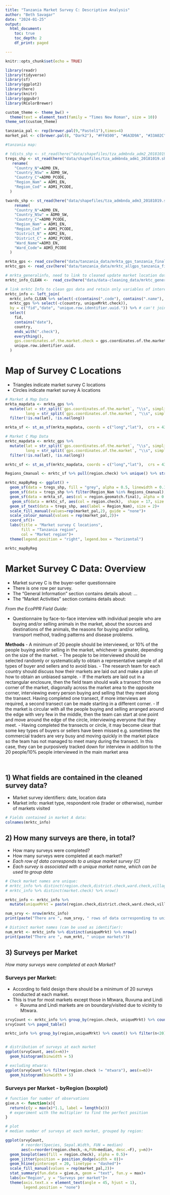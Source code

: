 ```yaml
---
title: "Tanzania Market Survey C: Descriptive Analysis"
author: "Beth Savagar"
date: "2024-01-25"
output:
  html_document: 
    toc: true
    toc_depth: 2
    df_print: paged

---
```


```r
knitr::opts_chunk$set(echo = TRUE)
```

```r
library(readr)
library(tidyverse)
library(sf)
library(ggplot2)
library(here)
library(knitr)
library(ggpubr)
library(RColorBrewer)

```

```r
custom_theme <- theme_bw() + 
  theme(text = element_text(family = "Times New Roman", size = 10))
theme_set(custom_theme)

tanzania_pal <- rep(brewer.pal(9,"Pastel1"),times=4)
market_pal <- c(brewer.pal(8, "Dark2"), "#FFA500", "#6A3D9A", "#33A02C")
```

```r
#tanzania map: 

# tdists_shp <- st_read(here("data/shapefiles/tza_admbnda_adm2_20181019.shp")) # with district boundaries
tregs_shp <- st_read(here("data/shapefiles/tza_admbnda_adm1_20181019.shp")) %>% # with region boundaries
   rename(
    "Country_N"=ADM0_EN,    
    "Country_NSw" = ADM0_SW,
    "Country_C"=ADM0_PCODE,
    "Region_Nam" = ADM1_EN,
    "Region_Cod" = ADM1_PCODE,
  )

twards_shp <- st_read(here("data/shapefiles/tza_admbnda_adm3_20181019.shp")) %>% # with ward boundaries
    rename(
    "Country_N"=ADM0_EN,    
    "Country_NSw" = ADM0_SW,
    "Country_C"=ADM0_PCODE,
    "Region_Nam" = ADM1_EN,
    "Region_Cod" = ADM1_PCODE,
    "District_N" = ADM2_EN,
    "District_C" = ADM2_PCODE,
    "Ward_Name"=ADM3_EN,
    "Ward_Code"= ADM3_PCODE
  )

mrkta_gps <- read_csv(here("data/tanzania_data/mrkta_gps_tanzania_final.csv"))
mrktc_gps <- read_csv(here("data/tanzania_data/mrktc_allgps_tanzania_final.csv"))

# mrkta_generalinfo, need to link to cleaned update market location data
mrktc_info_CLEAN <-  read_csv(here("data/data-cleaning_data/mrktc_generalinfo_tanzania_CLEAN.csv"))

# link mrktc Info to clean gps data and retain only variables of interest
mrktc_info <- left_join(
  mrktc_info_CLEAN %>% select(-c(contains(".code"), contains(".name"), contains("village"))),
  mrktc_gps %>% select(-c(country, uniqueMrkt.check)),
  by = c("fid","date", "unique.row.identifier.uuid.")) %>% # can't join by "gps.coordinates.of.the.market" as some rows of original data have no location.
  select(
    fid,
    contains("date"),
    country,
    ends_with(".check"),
    everything(),
    gps.coordinates.of.the.market.check = gps.coordinates.of.the.market.y,
    unique.row.identifier.uuid.
  )

```

# Map of Survey C Locations
- Triangles indicate market survey C locations
- Circles indicate market survey A locations

```r

# Market A Map Data
mrkta_mapdata <- mrkta_gps %>%
  mutate(lat = str_split(`gps.coordinates.of.the.market`, "\\s", simplify = TRUE)[, 1],
         long = str_split(`gps.coordinates.of.the.market`, "\\s", simplify = TRUE)[, 2]) %>%
  filter(!is.na(lat), !is.na(long))

mrkta_sf <- st_as_sf(mrkta_mapdata, coords = c("long","lat"),  crs = 4326)

# Market C Map Data  
mrktc_mapdata <- mrktc_gps %>% 
  mutate(lat = str_split(`gps.coordinates.of.the.market`, "\\s", simplify = TRUE)[, 1],
         long = str_split(`gps.coordinates.of.the.market`, "\\s", simplify = TRUE)[, 2]) %>% 
  filter(!is.na(lat), !is.na(long))

mrktc_sf <- st_as_sf(mrktc_mapdata, coords = c("long","lat"),  crs = 4326)

Regions_Cmanual <- mrktc_sf %>% pull(region.check) %>% unique() %>% str_to_title()

mrktc_mapByReg <- ggplot() +
  geom_sf(data = tregs_shp, fill = "grey", alpha = 0.5, linewidth = 0.1) +
  geom_sf(data = tregs_shp %>% filter(Region_Nam %in% Regions_Cmanual), aes(fill = Region_Nam),alpha = 0.5, linewidth = 0.1) +
  geom_sf(data = mrkta_sf, aes(col = region.geomatch.final), alpha = 0.5, size = 3)+
   geom_sf(data = mrktc_sf, aes(col = region.check),  shape = 17, size = 1.5)+
  geom_sf_text(data = tregs_shp, aes(label = Region_Nam), size = 2)+
  scale_fill_manual(values=rep(market_pal,2), guide = "none")+
  scale_colour_manual(values = rep(market_pal,2))+
  coord_sf()+
  labs(title = "Market survey C locations",
       fill = "Tanzania region",
       col = "Market region")+
  theme(legend.position = "right", legend.box = "horizontal")

```

```r
mrktc_mapByReg
```

# Market Survey C Data: Overview

- Market survey C is the buyer-seller questionnaire
- There is one row per survey.
- The "General Information" section contains details about: ...
- The "Market Activities" section contains details about:

*From the EcoPPR Field Guide:*

- Questionnaire by face-to-face interview with individual people who are buying and/or selling animals in the market, about the sources and destinations of the animals, the reasons for buying and/or selling, transport method, trading patterns and disease problems.

**Methods**
- A minimum of 20 people should be interviewed, or 10% of the people buying and/or selling in the market, whichever is greater, depending on the size of the market. 
- The people to be interviewed should be selected randomly or
systematically to obtain a representative sample of all types of buyer and
sellers and to avoid bias. 
    - The research team for each country should discuss how their markets are laid out and make a plan of how to obtain an unbiased sample. 
    - If the markets are laid out in a rectangular enclosure, then the field team should walk a transect from one corner of the market, diagonally across the market area to the opposite corner, interviewing every person buying and selling that they meet along the transect. Having completed one transect, if more interviews are required, a second transect can be made starting in a different corner. 
    - If the market is circular with all the people buying and selling arranged around the edge with very few in the middle, then the team can start at one point and move around the edge of the circle, interviewing everyone that they meet. 
    - Having completed the transects or circle, it may become clear that some key types of buyers or sellers have been missed e.g. sometimes the commercial traders are very busy and moving quickly in the market place so the team has not managed to meet many during the transect. In this case, they can be purposively tracked down for interview in addition to the 20 people/10% people interviewed in the main market area

<br>

## 1) What fields are contained in the cleaned survey data? {#fields}

- Market survey identifiers: date, location data
- Market info: market type, respondent role (trader or otherwise), number of markets visited

```r

# Fields contained in market A data:
colnames(mrktc_info)
```

## 2) How many surveys are there, in total?
- How many surveys were completed?
- How many surveys were completed at each market?
- *Each row of data corresponds to a unique market survey (C)*
- *Each survey is associated with a unique market name, which can be used to group data*

```r

# Check market names are unique:
# mrktc_info %>% distinct(region.check,district.check,ward.check,village.check,market.check) %>% nrow()
# mrktc_info %>% distinct(market.check) %>% nrow()

mrktc_info <- mrktc_info %>%
  mutate(uniqueMrkt = paste(region.check,district.check,ward.check,village.check,market.check, sep = "-"))

num_srvy <- nrow(mrktc_info)
print(paste("There are ", num_srvy, " rows of data corresponding to unique surveys."))

# Distinct market names (can be used as identifier):
num_mrkt <- mrktc_info %>% distinct(uniqueMrkt) %>% nrow()
print(paste("There are ", num_mrkt, " unique markets"))

```

## 3) Surveys per Market {.tabset}
*How many surveys were completed at each Market?*

### Surveys per Market:
- According to field design there should be a minimum of 20 surveys conducted at each market.
- This is true for most markets except those in Mtwara, Ruvuma and Lindi
  - Ruvuma and Lindi markets are on boundary/visited due to vicinity to Mtwara. 

```r

srvyCount <- mrktc_info %>% group_by(region.check, uniqueMrkt) %>% count() 
srvyCount %>% paged_table()

mrktc_info %>% group_by(region,uniqueMrkt) %>% count() %>% filter(n<20) %>% paged_table()


# distribution of surveys at each market
ggplot(srvyCount, aes(x=n))+
  geom_histogram(binwidth = 5)

# excluding mtwara:
ggplot(srvyCount %>% filter(region.check != "mtwara"), aes(x=n))+
  geom_histogram(binwidth = 5)
```


### Surveys per Market - byRegion (boxplot)
```r

# function for number of observations
give.n <- function(x){
  return(c(y = max(x)*1.1, label = length(x)))
  # experiment with the multiplier to find the perfect position
}

# plot
# median number of surveys at each market, grouped by region:

ggplot(srvyCount,
       # reorder(Species, Sepal.Width, FUN = median)
       aes(x=reorder(region.check,-n,FUN=median, desc.=F), y=n))+
  geom_boxplot(aes(fill = region.check), alpha = 0.5)+
  geom_jitter(position = position_dodge(width = 0))+
  geom_hline(yintercept = 20, linetype = "dashed")+
  scale_fill_manual(values = rep(market_pal,2))+
  stat_summary(fun.data = give.n, geom = "text", fun.y = max)+
  labs(x="Region", y = "Surveys per market")+
  theme(axis.text.x = element_text(angle = 45, hjust = 1),
        legend.position = "none")

```

<!-- ### Surveys per Region: -->
<!--   - NB: first 6 regions are targeted regions: -->
<!--   - *Why is the number of surveys so uneven?* -->
<!--     - DM suggested that the different number of surveys in each region just reflects the different number of markets in those regions (some have many, others have few) -->

<!-- ```{r mrkt_region, echo = F} -->

<!-- mrktregion_count <- mrkta_info %>% group_by(region.geomatch.final) %>% count() %>%  -->
<!--   mutate("target" = ifelse(`region.geomatch.final` %in% c("katavi", "simiyu", "mbeya", "mtwara", "morogoro", "dodoma"), "target","no_target")) %>% -->
<!--   mutate(target = ordered(target, levels = c("target", "no_target"))) %>% -->
<!--   arrange(target, desc(n)) -->

<!-- mrktregion_count %>%  -->
<!--   select(region.geomatch.final, target, n) %>%  -->
<!--   kable() -->

<!-- ``` -->

<!-- ### Surveys per Region (plot) -->
<!-- ```{r srvyregBar, echo = F} -->

<!-- srvyRegion_bar <- ggplot(mrktregion_count, aes(x = reorder(region.geomatch.final,-n), y=n))+ -->
<!--   geom_bar(stat = "identity",aes(fill = target, ), alpha = 0.75)+ -->
<!--   geom_text(aes(label=n), vjust=-1)+ -->
<!--   scale_fill_brewer(palette = "Set1", direction = -1)+ -->
<!--   labs(x="Region", y = "Number of Surveys", fill = "Target")+ -->
<!--   theme(axis.text.x = element_text(angle = -45, vjust=0, hjust=0)) -->

<!-- srvyRegion_bar -->
<!-- ``` -->

<!-- ## 4) Surveys per District {.tabset} -->

<!-- ```{r srvyDist, echo = F} -->

<!-- # Total Districts:  -->
<!-- tot_dist <- mrkta_info %>% distinct(district.geomatch.final) %>% nrow() -->
<!-- print(paste("There were ", tot_dist, "districts surveyed in total.")) -->
<!-- ``` -->

<!-- ### Districts per Region: -->
<!-- ```{r distperReg, echo = F} -->
<!-- mrkta_info %>% distinct(region.geomatch.final, district.geomatch.final) %>% group_by(region.geomatch.final) %>% count() %>% arrange(desc(n)) %>% kable() -->
<!-- ``` -->

<!-- ### Surveys per District: -->
<!-- ```{r mrktsperDist, echo = F} -->
<!-- mrktdist_count <- mrkta_info %>% group_by(region.geomatch.final, district.geomatch.final) %>% count() %>%  -->
<!--   mutate("target" = ifelse(`region.geomatch.final` %in% c("katavi", "simiyu", "mbeya", "mtwara", "morogoro", "dodoma"), "target","no_target")) %>% -->
<!--   mutate(target = ordered(target, levels = c("target", "no_target"))) %>% -->
<!--   arrange(target, desc(n)) -->

<!-- mrktdist_count %>%  -->
<!--   select(region.geomatch.final,  district.geomatch.final, target, n) %>%  -->
<!--   arrange(target, region.geomatch.final, n) %>% -->
<!--   kable() -->
<!-- ``` -->

<!-- ### Surveys per District (Plot): -->
<!-- ```{r mrktsDistPlot, echo = F} -->
<!-- srvyDist_bar <- ggplot(mrktdist_count, aes(x = reorder(district.geomatch.final,-n), y=n))+ -->
<!--   geom_bar(stat = "identity",aes(fill = target, ), alpha = 0.75)+ -->
<!--   geom_text(aes(label=n), vjust=-1)+ -->
<!--   scale_fill_brewer(palette = "Set1", direction = -1)+ -->
<!--   labs(x="District", y = "Number of Surveys", fill = "Target")+ -->
<!--   theme(axis.text.x = element_text(angle = -45, vjust=0, hjust=0)) -->

<!-- srvyDist_bar -->
<!-- ``` -->

<!-- ## 5) Surveys per Ward: {.tabset} -->
<!-- - A ward is the administrative level above a village, how many markets were surveyed in each Ward? -->
<!-- - In most wards only one market was surveyed -->

<!-- ```{r market_ward, echo = F, warning = F} -->
<!-- # Total Wards:  -->
<!-- tot_wards <- mrkta_info %>% distinct(ward.geomatch.final) %>% nrow() -->
<!-- print(paste("There were ", tot_wards, "wards surveyed in total.")) -->
<!-- ``` -->

<!-- ### Wards per Region: -->
<!-- ```{r wardsReg, echo = F} -->
<!-- mrkta_info %>% distinct(region.geomatch.final, district.geomatch.final, ward.geomatch.final) %>% group_by(region.geomatch.final) %>% count() %>% arrange(desc(n)) %>% kable() -->
<!-- ``` -->

<!-- ### Markets per Ward: -->
<!-- - Most wards are associated with only 1 market -->
<!-- - Wards with more than 1 market in Regions: Mtwara, Morogoro, Katavi -->
<!-- ```{r mrktPerWard, echo = F} -->
<!-- # Do any wards have more than 1 market? -->
<!-- multiwards <- mrkta_info %>%  -->
<!--   group_by(region.geomatch.final, ward.geomatch.final) %>%  -->
<!--   count() %>%  -->
<!--   filter(n>1) %>% -->
<!--   pull(ward.geomatch.final) -->

<!-- mrkta_info %>% filter(ward.geomatch.final %in% multiwards) %>%  -->
<!--   select(fid,date,region.geomatch.final,district.geomatch.final,ward.geomatch.final,village.manual.final,market.manual.final) %>% -->
<!--   arrange(ward.geomatch.final) %>% -->
<!--   kable() -->
<!-- ``` -->

<!-- ```{r mapMultiWards, include = F} -->

<!-- katavi_multiward<-ggplot() + -->
<!--   geom_sf(data = twards_shp %>% filter(Region_Nam %in% c("Katavi")), fill = "grey", alpha = 0.5, linewidth = 0.1) + -->
<!--   scale_fill_manual(values=rep(market_pal,2), guide = "none")+ -->
<!--   geom_sf(data = mrkta_sf %>% filter(region.geomatch.final == "katavi", ward.geomatch.final %in% multiwards), aes(col = ward.geomatch.final), size = 1.5)+ -->
<!--   scale_colour_manual(values = rep(market_pal,2))+ -->
<!--   facet_wrap(~Region_Nam)+ -->
<!--   coord_sf()+ -->
<!--   labs(title = "Market survey A locations",  -->
<!--        fill = "Tanzania region", -->
<!--        col = "Market region")+ -->
<!--   theme(legend.position = "right", legend.box = "horizontal") -->

<!-- morogoro_multiward <- ggplot() + -->
<!--   geom_sf(data = twards_shp %>% filter(Region_Nam %in% c("Morogoro")), fill = "grey", alpha = 0.5, linewidth = 0.1) + -->
<!--   scale_fill_manual(values=rep(market_pal,2), guide = "none")+ -->
<!--   geom_sf(data = mrkta_sf %>% filter(region.geomatch.final == "morogoro", ward.geomatch.final %in% multiwards), aes(col = ward.geomatch.final), size = 1.5)+ -->
<!--   scale_colour_manual(values = rep(market_pal,2))+ -->
<!--   facet_wrap(~Region_Nam)+ -->
<!--   coord_sf()+ -->
<!--   labs(title = "Market survey A locations",  -->
<!--        fill = "Tanzania region", -->
<!--        col = "Market region")+ -->
<!--   theme(legend.position = "right", legend.box = "horizontal") -->


<!-- mtwara_multiward <- ggplot() + -->
<!--   geom_sf(data = twards_shp %>% filter(Region_Nam %in% c("Mtwara")), fill = "grey", alpha = 0.5, linewidth = 0.1) + -->
<!--   scale_fill_manual(values=rep(market_pal,2), guide = "none")+ -->
<!--   geom_sf(data = mrkta_sf %>% filter(region.geomatch.final == "mtwara", ward.geomatch.final %in% multiwards), aes(col = ward.geomatch.final), size = 1.5)+ -->
<!--   scale_colour_manual(values = rep(market_pal,2))+ -->
<!--   facet_wrap(~Region_Nam)+ -->
<!--   coord_sf()+ -->
<!--   labs(title = "Market survey A locations",  -->
<!--        fill = "Tanzania region", -->
<!--        col = "Market region")+ -->
<!--   theme(legend.position = "right", legend.box = "horizontal") -->

<!-- ``` -->

<!-- ### Katavi Map -->

<!-- ```{r katavimultiward} -->
<!-- mrkta_info %>% filter(region.geomatch.final == "katavi", ward.geomatch.final %in% multiwards) -->
<!-- katavi_multiward -->
<!-- ``` -->

<!-- ### Morogoro Map -->

<!-- ```{r morogoromultiward} -->
<!-- morogoro_multiward -->
<!-- ``` -->

<!-- ### Mtwara Map -->

<!-- ```{r mtwaramultiward} -->
<!-- mtwara_multiward -->
<!-- ``` -->


<!-- ## 6) Type of Market -->

<!-- *All markets are given as Type 1: Primary Markets (note the buyer-seller questionnaire is not consistent with this)* -->

<!-- - Possible Market Type: -->
<!--   - *Primary market* - located close to the place of production or rearing of small ruminants, usually located within villages or small towns. -->
<!--   - *Secondary market* - usually found in suburbs, animals are transported some distance from their place of production/rearing to the market. -->
<!--   - *Tertiary or final consumption market* - generally located in towns or populated areas to supply urban populations, animals are transported quite a long-distance from their place of production/rearing. -->


<!-- ```{r market.type, echo = F} -->

<!-- ##################### -->
<!-- # markets by TYPE: -->
<!-- mrkta_info %>% -->
<!--   group_by(market.type) %>% -->
<!--   count() %>% -->
<!--   kable() # all markets are type 1 -->

<!-- ``` -->


<!-- ## 7) Small Ruminant Sales {.tabset} -->

<!-- ### Sheep and Goat sales per day -->
<!-- - The total number of sheep and goats sold across all markets -->
<!-- - NB: More goats sold than sheep. -->

<!-- ```{r tot_sales, echo = F} -->

<!-- sales <- mrkta_info %>% -->
<!--   mutate(SR.sales.day = `3a.no.sheep.sold.per.day`+`3b.no.goats.sold.per.day`) %>% -->
<!--   rename(sheep.sales.day =`3a.no.sheep.sold.per.day`, goat.sales.day =`3b.no.goats.sold.per.day`) %>% -->
<!--   select(fid,contains(".final"), contains(".sales")) %>% -->
<!--   gather(key = species, value = sales, -c(fid, region.geomatch.final, district.geomatch.final, ward.geomatch.final, village.manual.final, market.manual.final)) -->

<!-- # total reported sheep and goat sales per day of market -->
<!-- tot.sales <- sales %>% -->
<!--   group_by(species) %>% -->
<!--   summarise(tot = sum(sales)) %>% -->
<!--   arrange(tot) %>% -->
<!--   mutate(prop = round(tot/max(tot), digits = 2)) %>% -->
<!--   rename(Species = species, -->
<!--          Total_Sales = tot,  -->
<!--          Prop_Sales = prop) -->

<!-- kable(tot.sales) -->
<!-- ``` -->

<!-- ### All Sales Hist -->

<!-- ```{r allSales_hist, echo = F} -->

<!-- allSales_plot <- ggplot(sales %>% filter(species =="SR.sales.day"), aes(x=sales))+ -->
<!--   geom_histogram(aes(x=sales), binwidth = 10, alpha = 0.5, col = "black", boundary = 0)+ -->
<!--   scale_x_continuous(breaks = seq(0,650,50), labels = seq(0,650,50))+ -->
<!--   labs(x = "All Small Ruminant Sales per Day", -->
<!--        y = "Count", -->
<!--        main = "All Small Ruminant Sales per Day") -->
<!-- allSales_plot -->
<!-- ``` -->

<!-- ### Sales by Species -->
<!-- ```{r spSales_hist, echo = F} -->
<!-- spSales_plot <- ggplot(sales %>% filter(species!="SR.sales.day"), aes(x=sales, group = species, fill = species))+ -->
<!--   geom_histogram(aes(x=sales), binwidth = 10, alpha = 0.5, col = "black", boundary = 0, position = "dodge")+ -->
<!--   scale_x_continuous(breaks = seq(0,650,50), labels = seq(0,650,50))+ -->
<!--   labs(x = "Sales per Day", -->
<!--        y = "Count", -->
<!--        main = "Sales per Day")+ -->
<!--   facet_wrap(~species) -->
<!-- spSales_plot -->
<!-- ``` -->

<!-- ### Species sales correlation -->
<!-- ```{r spSales_scatter, echo = F} -->
<!-- shgt_scatter <- ggplot(mrkta_info, -->
<!--                        aes(x = `3a.no.sheep.sold.per.day`, -->
<!--                            y = `3b.no.goats.sold.per.day`)) + -->
<!--   geom_point(aes(col = region.geomatch.final)) + -->
<!--   scale_colour_manual(values = rep(market_pal,2))+ -->
<!--   labs(x = "Sheep sales per day", -->
<!--        y = "Goat sales per day") -->
<!-- shgt_scatter -->
<!-- ``` -->

<!-- ## 8) Small Ruminant Sales by Region {.tabset} -->

<!-- ### Sales-Region (table) -->
<!-- ```{r salesReg, echo = F} -->
<!-- sales %>%  -->
<!--   filter(species == "SR.sales.day") %>% -->
<!--   group_by(region.geomatch.final) %>% -->
<!--   summarise( -->
<!--     markets = n(), -->
<!--     median = median(sales),  -->
<!--     mean = mean(sales),  -->
<!--     min = min(sales),  -->
<!--     max = max(sales),  -->
<!--   ) %>%  -->
<!--   kable() -->
<!-- ``` -->

<!-- ### Sales-Region (boxplot) -->
<!-- ```{r salesRegBox, echo = F} -->

<!-- # function for number of observations  -->
<!-- give.n <- function(x){ -->
<!--   return(c(y = max(x)*1.1, label = length(x)))  -->
<!--   # experiment with the multiplier to find the perfect position -->
<!-- } -->

<!-- # plot -->

<!-- ggplot(sales %>% filter(species == "SR.sales.day"), -->
<!--        # reorder(Species, Sepal.Width, FUN = median) -->
<!--        aes(x=reorder(region.geomatch.final,-sales,FUN=median, desc.=F), y=sales))+ -->
<!--   geom_boxplot(aes(fill = region.geomatch.final), alpha = 0.5)+ -->
<!--   geom_jitter(position = position_dodge(width = 0))+ -->
<!--   scale_fill_manual(values = rep(market_pal,2))+ -->
<!--   stat_summary(fun.data = give.n, geom = "text", fun.y = max)+ -->
<!--   labs(x="Region", y = "Small ruminant sales")+ -->
<!--   theme(axis.text.x = element_text(angle = 45, hjust = 1), -->
<!--         legend.position = "none") -->

<!-- ``` -->

<!-- ### Sales-Region (histogram) -->
<!-- ```{r salesRegBar, echo = F} -->

<!-- ggplot(sales %>% filter(species =="SR.sales.day"), aes(x=sales, group = region.geomatch.final, fill = region.geomatch.final))+ -->
<!--   geom_histogram(aes(x=sales), binwidth = 10, alpha = 0.5, col = "black", boundary = 0)+ -->
<!--   scale_x_continuous(breaks = seq(0,650,50), labels = seq(0,650,50))+ -->
<!--   facet_wrap(~region.geomatch.final, ncol = 3)+ -->
<!--   scale_fill_manual(values = rep(market_pal,2))+ -->
<!--   labs(x = "All Small Ruminant Sales per Day", -->
<!--        y = "Count", -->
<!--        main = "All Small Ruminant Sales per Day")+ -->
<!--   theme(legend.position = "none") -->

<!-- ``` -->

<!-- ## 9) Small Ruminant trade patterns: {.tabset} -->

<!-- ### Seasonal Variation in Trade -->

<!-- ```{r seasonal_trade, echo = F} -->

<!-- mrkta_info %>% -->
<!--   group_by(`4.seasonal.variation.in.trade`) %>% -->
<!--   count() %>% -->
<!--   mutate( -->
<!--     YN = ifelse(`4.seasonal.variation.in.trade` == 0, "N", "Y"), -->
<!--     proportion = round(n/nrow(mrkta_info), digits = 2)) %>% -->
<!--   ungroup() %>% -->
<!--   select("Seasonal trade" = YN, "Number markets" =n, "Proportion markets" =proportion) %>% -->
<!--   kable() -->
<!-- ``` -->

<!-- ### Seasonal Trade Patterns -->
<!-- - *Translate the below* -->
<!-- ```{r seasonal_trade_ans, echo = F, warning = F} -->
<!-- # translate this: -->
<!-- mrkta_info %>% filter(`4.seasonal.variation.in.trade` ==1) %>% select(`4.if.yes.describe`) %>% head(n=4) %>% kable() -->
<!-- ``` -->

<!-- ### Origins and Destinations -->

<!-- ```{r buysell_location, echo = F, warning=F} -->
<!-- # colnames(mrkta_info) -->

<!-- mrkta_info %>% -->
<!--   select(fid, market.manual.final,`1.location.brought.from`, `2.location.taken.to.`) %>% head() %>% knitr::kable() -->

<!-- ``` -->

